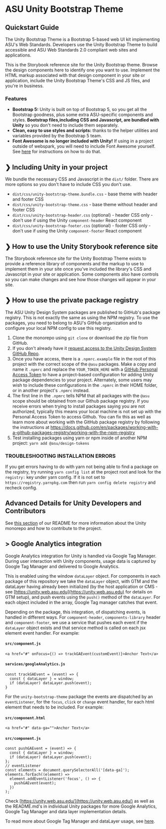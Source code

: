 
<Meta title="Get Started/Get Started" />

# ASU Unity Bootstrap Theme
## Quickstart Guide

The Unity Bootstrap Theme is a Bootstrap 5-based web UI kit implementing ASU's Web Standards. Developers use the Unity Bootstrap Theme to build accessible and ASU Web Standards 2.0 compliant web sites and applications. 

This is the Storybook reference site for the Unity Bootstrap theme. Browse the design components here to identify one you want to use. Implement the HTML markup associated with that design component in your site or application, include the Unity Bootstrap Theme's CSS and JS files, and you're in business.

### Features

- **Bootstrap 5:** Unity is built on top of Bootstrap 5, so you get all the Bootstrap goodness, plus some extra ASU-specific components and styles. **Bootstrap files,including CSS and Javascript, are bundled with Unity** so you don't need to include them separately.
- **Clean, easy to use styles and scripts:** thanks to the helper utilities and variables provided by the Bootstrap 5 team.
- **Font Awesome is no longer included with Unity!** If using in a project outside of webspark, you will need to include Font Awesome yourself. See [here](https://fontawesome.com/start) for instructions on how to do that.

## ❯ Including Unity in your project

We bundle the necessary CSS  and Javascript in the `dist/` folder. There are more options so you don't have to include CSS you don't use.

* `dist/css/unity-bootstrap-theme.bundle.css` - base theme with header and footer CSS
* `dist/css/unity-bootstrap-theme.css` - base theme without header and footer CSS
* `dist/css/unity-bootstrap-header.css` (optional) - header CSS only - don't use if using the Unity `component-header` React component
* `dist/css/unity-bootstrap-footer.css` (optional) - footer CSS only - don't use if using the Unity `component-footer` React component

## ❯ How to  use the Unity Storybook reference site

The Storybook reference site for the Unity Bootstrap Theme exists to provide a reference library of components and the markup to use to implement them in your site once you've included the library's CSS and Javascript in your site or application.
Some components also have controls so you can make changes and see how those changes will appear in your site.

## ❯ How to use the private package registry

The ASU Unity Design System packages are published to GitHub's package registry. This is not exactly the same as using the NPM registry. To use the packages, you need to belong to ASU's GitHub organization and to configure your local NPM config to use this registry.

1. Clone the monorepo using ```git clone``` or download the zip file from GitHub.
2. If you don't already have it [request access to the Unity Design System GitHub Repo](https://asu.edu/webservices).
3. Once you have access, there is a ```.npmrc.example``` file in the root of this project with the correct scope of the ```@asu``` packages. Make a copy and name it ```.npmrc``` and replace the ```YOUR_TOKEN_HERE``` with a [GitHub Personal Access Token](https://docs.github.com/en/packages/working-with-a-github-packages-registry/working-with-the-npm-registry#authenticating-to-github-packages) to have a project-based configuration for adding Unity package dependencies to your project. Alternately, some users may wish to include these configurations in the ```.npmrc``` in their HOME folder, or in another project's ```.npmrc``` instead.
4. The first line in the ```.npmrc``` tells NPM that all packages with the ```@asu``` scope should be obtained from our Github package registry. If you receive errors when trying to install packages saying you are not authorized, typically this means your local machine is not set up with the Personal Access Token to access Github.  You can fix this as well as learn more about working with the GitHub package registry by following the instructions at https://docs.github.com/en/packages/working-with-a-github-packages-registry/working-with-the-npm-registry
5. Test installing packages using yarn or npm inside of another NPM project:
```yarn add @asu/design-tokens```

### TROUBLESHOOTING INSTALLATION ERRORS

If you get errors having to do with yarn not being able to find a package on the registry, try running ```yarn config list``` at the project root and look for the ```registry:``` key under yarn config. If it is not set to ```https://registry.yarnpkg.com``` then run ```yarn config delete registry``` and recheck config.


## Advanced Details for Unity Developers and Contributors

See [this section](https://github.com/ASU/asu-unity-stack#advanced-details-for-unity-developers-and-contributors) of our README for more information about the Unity monorepo and how to contribute to the project.

## > Google Analytics integration

Google Analytics integration for Unity is handled via Google Tag Manager. During user interaction with Unity components, usage data is captured by Google Tag Manager and delivered to Google Analytics.

This is enabled using the window `dataLayer` object. For components in each package of this repository we take the `dataLayer` object, with GTM and the dataLayer having already been initialized (by the host application or CMS - see [https://unity.web.asu.edu](https://unity.web.asu.edu) for details on GTM setup), and push events using the `push()` method of the `dataLayer`. For each object included in the array, Google Tag manager catches that event.

Depending on the package, this integration, of dispatching events, is handled in different ways. For `component-header`, `components-library` header and `component-footer`, we use a service that pushes each event if the `dataLayer` object exists and that service method is called on each jsx element event handler. For example:

#### **`src/component.js`**
```JS
<a href="#" onFocus={() => trackGAEvent(customEvent)}>Anchor Text</a>
```
#### **`services/googleAnalytics.js`**
```JS
const trackGAEvent = (event) => {
  const { dataLayer } = window;
  if (dataLayer) dataLayer.push(event);
}
```

For the `unity-bootstrap-theme` package the events are dispatched by an `eventListener`, for the `focus`, `click` or `change` event handler, for each html element that needs to be included. For example:

#### **`src/component.html`**
```JS
<a href="#" data-ga="">Anchor Text</a>
```
#### **`src/component.js`**
```JS
const pushGAEvent = (event) => {
  const { dataLayer } = window;
  if (dataLayer) dataLayer.push(event);
};
// eventListener
const elements = document.querySelectorAll('[data-ga]');
elements.forEach((element) =>
  element.addEventListener('focus', () => {
    pushGAEvent(event);
  })
);
```
Check [https://unity.web.asu.edu/](https://unity.web.asu.edu/) as well as the README.md's in individual Unity packages for more Google Analytics, Google Tag Manager and data layer implementation details.

To read more about Google Tag Manager and dataLayer usage, see [here](https://developers.google.com/tag-platform/tag-manager/datalayer).
